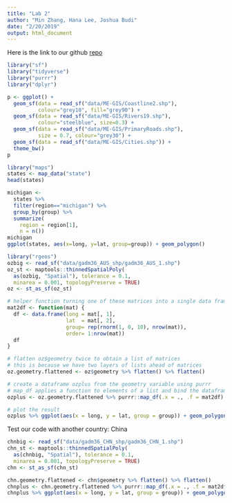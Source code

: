 ```yaml
---
title: "Lab 2"
author: "Min Zhang, Hana Lee, Joshua Budi"
date: "2/20/2019"
output: html_document
---
```


Here is the link to our github [repo](https://github.com/MinZhang95/Lab-2)


```r
library("sf")
library("tidyverse")
library("purrr")
library("dplyr")
```

```r
p <- ggplot() +
  geom_sf(data = read_sf("data/ME-GIS/Coastline2.shp"), 
          colour="grey10", fill="grey90") +
  geom_sf(data = read_sf("data/ME-GIS/Rivers19.shp"), 
          colour="steelblue", size=0.3) +
  geom_sf(data = read_sf("data/ME-GIS/PrimaryRoads.shp"), 
          size = 0.7, colour="grey30") +
  geom_sf(data = read_sf("data/ME-GIS/Cities.shp")) +
  theme_bw()
p
```


```r
library("maps")
states <- map_data("state")
head(states)

michigan <- 
  states %>% 
  filter(region=="michigan") %>%
  group_by(group) %>% 
  summarize(
    region = region[1],
    n = n())
michigan
ggplot(states, aes(x=long, y=lat, group=group)) + geom_polygon()

```
```r
library("rgeos")
ozbig <- read_sf("data/gadm36_AUS_shp/gadm36_AUS_1.shp")
oz_st <- maptools::thinnedSpatialPoly(
  as(ozbig, "Spatial"), tolerance = 0.1, 
  minarea = 0.001, topologyPreserve = TRUE)
oz <- st_as_sf(oz_st)

# helper function turning one of these matrices into a single data frame
mat2df <- function(mat) {
  df <- data.frame(long = mat[, 1],
                   lat  = mat[, 2], 
                   group= rep(rnorm(1, 0, 10), nrow(mat)), 
                   order= 1:nrow(mat))
  df
}

# flatten oz$geometry twice to obtain a list of matrices
# this is because we have two layers of lists ahead of matrices
oz.geometry.flattened <- oz$geometry %>% flatten() %>% flatten()

# create a dataframe ozplus from the geometry variable using purrr
# map_df applies a function to elements of a list and bind the dataframes together
ozplus <- oz.geometry.flattened %>% purrr::map_df(.x = ., .f = mat2df)

# plot the result
ozplus %>% ggplot(aes(x = long, y = lat, group = group)) + geom_polygon()
```

Test our code with another country: China

```r
chnbig <- read_sf("data/gadm36_CHN_shp/gadm36_CHN_1.shp")
chn_st <- maptools::thinnedSpatialPoly(
  as(chnbig, "Spatial"), tolerance = 0.1, 
  minarea = 0.001, topologyPreserve = TRUE)
chn <- st_as_sf(chn_st)

chn.geometry.flattened <- chn$geometry %>% flatten() %>% flatten()
chnplus <- chn.geometry.flattened %>% purrr::map_df(.x = ., .f = mat2df)
chnplus %>% ggplot(aes(x = long, y = lat, group = group)) + geom_polygon()
```